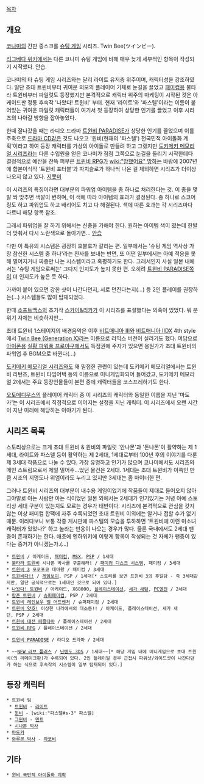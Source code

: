 [[목차]]

== 개요 ==

[[코나미]]의 간판 종스크롤 [[슈팅 게임]] 시리즈. Twin Bee(ツインビー).

[[리그베다 위키]]에서는 다른 코나미 슈팅 게임에 비해 매우 늦게 세부적인 항목이 작성되기 시작했다. 안습.

코나미의 타 슈팅 게임 시리즈와는 달리 라이트 유저층 위주이며, 캐릭터성을 강조하였다. 일단 초대 트윈비부터 귀여운 외모의 플레이어 기체로 눈길을 끌었고 [[패미컴]]용 불타라 트윈비부터 파일럿도 등장했지만 본격적으로 캐릭터 위주의 마케팅이 시작된 것은 아케이드판 정통 후속작 '나왔다! 트윈비' 부터. 현재 '라이트'와 '파스텔'이라는 이름이 붙어있는 귀여운 파일럿 캐릭터들이 여기서 첫 등장하여 상당한 인기를 끌었고 이후 시리즈의 나아갈 방향을 잡아놓았다.

한때 잘나갔을 때는 라디오 드라마 [[트윈비 PARADISE]]가 상당한 인기를 끌었으며 이를 주축으로 [[드라마 CD]]같은 것도 나오고 '윈비(현재의 '파스텔') 전국민적 아이돌화 계획'이라고 하여 등장 캐릭터를 가상의 아이돌로 만들려 하고 그랬지만 [[도키메키 메모리얼 시리즈]]라는 다른 수입원을 얻은 코나미가 점점 그쪽으로 눈길을 돌리기 시작한데다 결정적으로 예산을 잔뜩 퍼부은 [[트윈비 RPG]]가 [[wiki:"망했어요" 망하는]] 바람에 2007년에 합본이식작 '트윈비 포터블'과 파치슬로가 하나씩 나온 걸 제외하면 시리즈가 더이상 나오지 않고 있다. [[지못미]]

이 시리즈의 특징이라면 대부분의 파워업 아이템을 종 하나로 처리한다는 것. 이 종을 몇 발 쏴 맞추면 색깔이 변하며, 이 색에 따라 아이템의 효과가 결정된다. 종 하나로 스코어링도 하고 파워업도 하고 배리어도 치고 다 해결된다. 색에 따른 효과는 각 시리즈마다 다르니 해당 항목 참조.

그래서 파워업을 잘 하기 위해서는 신중을 가해야 한다. 원하는 아이템 색이 떴는데 한발 더 맞춰서 다시 노란색으로 돌아가면... [[안습]]

다만 이 특유의 시스템은 굉장히 호불호가 갈리는 편. 일부에서는 '슈팅 게임 역사상 가장 참신한 시스템 중 하나'라는 찬사를 보내는 반면, 또 어떤 일부에서는 아예 적응을 못해 멀어지거나 짜증만 나는 시스템이라고 혹평하기도 한다.
그래서인지 사실 일본 내에서는 '슈팅 게임으로써는' 그다지 인지도가 높지 못한 편. 오히려 [[트윈비 PARADISE]]쪽이 더 인지도가 높은 듯 하다.

가까이 붙어 있으면 강한 샷이 나간다던지, 서로 던진다는지(…) 등 2인 플레이를 권장하는(…) 시스템들도 많이 탑재되었다.

한때 [[소프트맥스]]의 초기작 [[스카이&리카]]가 이 시리즈를 표절했다는 의혹이 있었다. 뭐 분위기 자체는 비슷하지만...

초대 트윈비 1스테이지의 배경음악은 이후 [[비트매니아 III]]와 [[비트매니아 IIDX]] 4th style에서 [[Twin Bee (Generation X)]]라는 이름으로 리믹스 버전이 실리기도 했다.
여담으로 [[아이폰]]용 [[실황 파워풀 프로야구]]에서도 득점권에 주자가 있으면 응원가가 초대 트윈비의 파워업 후 BGM으로 바뀐다(...)

[[도키메키 메모리얼 시리즈]]와도 꽤 밀접한 관련이 있는데 도키메키 메모리얼에서는 트윈비 리턴즈, 트윈비 타임어택 등의 이름으로 미니게임화되어 들어갔고, 도키메키 메모리얼 2에서는 주요 등장인물들이 본편 중에 캐릭터들을 코스프레하기도 한다. 

[[오토메디우스]]의 플레이어 캐릭터 중 이 시리즈의 캐릭터와 동일한 이름을 지닌 '마도카'는 이 시리즈에서 직접적으로 이어지는 설정을 지닌 캐릭터. 이 시리즈에서 오랜 시간이 지난 미래에 해당하는 이야기가 된다.

== 시리즈 목록 ==
스토리상으로는 크게 초대 트윈비 & 윈비의 파일럿 '안나몬'과 '돈나몬'이 활약하는 제 1세대, 라이트와 파스텔 등이 활약하는 제 2세대, 1세대로부터 100년 후의 이야기를 다룬 제 3세대 작품으로 나눌 수 있다. 가장 유명하고 인기가 많으며 코나미에서도 시리즈의 메인 스트림으로서 제일 밀어주...었던 물건은 2세대. 1세대는 초대 트윈비가 이쪽인 만큼 시조의 지명도나 위엄이라도 누리고 있지만 3세대는 좀 마이너한 편.

그러나 트윈비 시리즈의 대부분이 내수용 게임이었기에 작품들이 제대로 들어오지 않아 그야말로 아는 사람만 아는 식이었던 일본 외에서는 2세대가 인기있기는 커녕 아예 스토리상 세대 구분이 있는지도 모르는 경우가 태반이다. 시리즈에 본격적으로 관심을 갖지 않는 이상 패미컴 합팩에 자주 수록되었던 초대 트윈비 이외에는 알거나 접할 수가 없기 때문. 이러다보니 보통 각종 게시판에 파스텔의 모습을 투하하면 '트윈비에 이런 미소녀 캐릭터가 있었나?' 하고 놀라는 반응이 나오는 경우가 많다. 물론 국내에서도 2세대 팬층이 존재하기는 한다. 애초에 엔하위키에 이렇게 항목이 작성되는 것 자체가 팬층이 있다는 증거가 아니겠는가.(…)

 * [[트윈비]] / 아케이드, [[패미컴]], [[MSX]], [[PSP]] / 1세대
 * [[불타라 트윈비]] 시나몬 박사를 구출해라! / [[패미컴 디스크 시스템]], 패미컴 / 3세대
 * [[트윈비 3]] 포코포코 대마왕 / 패미컴 / 3세대
 * [[트윈비다!!]] / [[게임보이]], PSP / 1세대[* 스토리를 보면 트윈비 3의 후일담 - 즉 3세대같지만, 일단 공식적으로는 1세대인 것으로 되어 있다.]
 * [[나왔다! 트윈비]] / 아케이드, X68000, [[플레이스테이션]], [[세가 새턴]], [[PC엔진]] / 2세대
 * [[팝픈 트윈비]] / [[슈퍼패미컴]], PSP / 2세대
 * [[트윈비 레인보우 벨 어드벤처]] / 슈퍼패미컴 / 2세대
 * [[트윈비 얏호!]] 이상한 나라에서의 대소동!! / 아케이드, 플레이스테이션, 세가 새턴, PSP / 2세대
 * [[트윈비 대전 퍼즐다마]] / 플레이스테이션 / 2세대
 * [[트윈비 RPG]] / 플레이스테이션 / 2세대

 * [[트윈비 PARADISE]] / 라디오 드라마 / 2세대

 * ~~[[NEW 러브 플러스]] / [[닌텐도 3DS]] / 1세대~~[* 해당 게임 내에 미니게임으로 초대 트윈비(의 리메이크판)가 수록되어 있다. 2인 플레이일 경우 근접시 파워샷/와이드샷이 나간다던가 하는 식으로 후속작의 시스템이 일부 탑재되어 있다.]

== 등장 캐릭터 ==
 * 트윈비 팀
  * [[트윈비]] - [[라이트]]
  * [[윈비]] - [wiki:"파스텔#s-3" 파스텔]
  * [[그윈비]] - [[민트]]
  * [[시나몬 박사]]
 * [[마도카]]
 * [[와루몬 박사]] - [[자코비]]

== 기타 ==
 * [[윈비 국민적 아이돌화 계획]]
